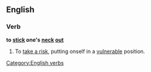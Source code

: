 ==English==

===Verb===
'''to [[stick]] one's [[neck]] [[out]]'''

# {{idiom}} To [[take a risk]], putting onself in a [[vulnerable]] position.

[[Category:English verbs]]